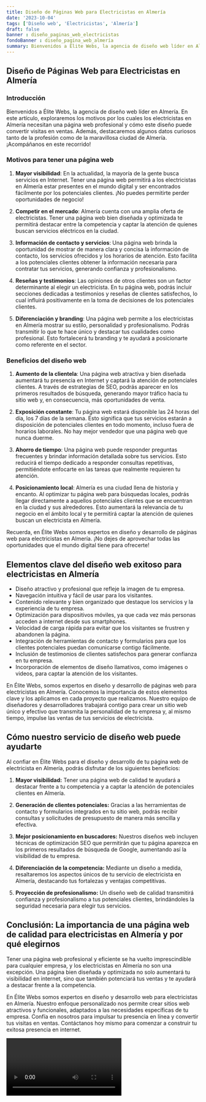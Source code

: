 ```yaml
---
title: Diseño de Páginas Web para Electricistas en Almería
date: '2023-10-04'
tags: ['Diseño web', 'Electricistas', 'Almería']
draft: false
banner : diseño_paginas_web_electricistas
fondoBanner : diseño_pagina_web_almería
summary: Bienvenidos a Élite Webs, la agencia de diseño web líder en Almería. En este artículo, exploraremos los motivos por los cuales los electricistas en Almería necesitan una página web profesional y cómo este diseño puede convertir visitas en ventas. Además, destacaremos algunos datos curiosos tanto de la profesión como de la maravillosa ciudad de Almería. ¡Acompáñanos en este recorrido!
---
```


## Diseño de Páginas Web para Electricistas en Almería

### Introducción

Bienvenidos a Élite Webs, la agencia de diseño web líder en Almería. En este artículo, exploraremos los motivos por los cuales los electricistas en Almería necesitan una página web profesional y cómo este diseño puede convertir visitas en ventas. Además, destacaremos algunos datos curiosos tanto de la profesión como de la maravillosa ciudad de Almería. ¡Acompáñanos en este recorrido!

### Motivos para tener una página web

1. **Mayor visibilidad**: En la actualidad, la mayoría de la gente busca servicios en Internet. Tener una página web permitirá a los electricistas en Almería estar presentes en el mundo digital y ser encontrados fácilmente por los potenciales clientes. ¡No puedes permitirte perder oportunidades de negocio!

2. **Competir en el mercado**: Almería cuenta con una amplia oferta de electricistas. Tener una página web bien diseñada y optimizada te permitirá destacar entre la competencia y captar la atención de quienes buscan servicios eléctricos en la ciudad.

3. **Información de contacto y servicios**: Una página web brinda la oportunidad de mostrar de manera clara y concisa la información de contacto, los servicios ofrecidos y los horarios de atención. Esto facilita a los potenciales clientes obtener la información necesaria para contratar tus servicios, generando confianza y profesionalismo.

4. **Reseñas y testimonios**: Las opiniones de otros clientes son un factor determinante al elegir un electricista. En tu página web, podrás incluir secciones dedicadas a testimonios y reseñas de clientes satisfechos, lo cual influirá positivamente en la toma de decisiones de los potenciales clientes.

5. **Diferenciación y branding**: Una página web permite a los electricistas en Almería mostrar su estilo, personalidad y profesionalismo. Podrás transmitir lo que te hace único y destacar tus cualidades como profesional. Esto fortalecerá tu branding y te ayudará a posicionarte como referente en el sector.

### Beneficios del diseño web

1. **Aumento de la clientela**: Una página web atractiva y bien diseñada aumentará tu presencia en Internet y captará la atención de potenciales clientes. A través de estrategias de SEO, podrás aparecer en los primeros resultados de búsqueda, generando mayor tráfico hacia tu sitio web y, en consecuencia, más oportunidades de venta.

2. **Exposición constante**: Tu página web estará disponible las 24 horas del día, los 7 días de la semana. Esto significa que tus servicios estarán a disposición de potenciales clientes en todo momento, incluso fuera de horarios laborales. No hay mejor vendedor que una página web que nunca duerme.

3. **Ahorro de tiempo**: Una página web puede responder preguntas frecuentes y brindar información detallada sobre tus servicios. Esto reducirá el tiempo dedicado a responder consultas repetitivas, permitiéndote enfocarte en las tareas que realmente requieren tu atención.

4. **Posicionamiento local**: Almería es una ciudad llena de historia y encanto. Al optimizar tu página web para búsquedas locales, podrás llegar directamente a aquellos potenciales clientes que se encuentran en la ciudad y sus alrededores. Esto aumentará la relevancia de tu negocio en el ámbito local y te permitirá captar la atención de quienes buscan un electricista en Almería.

Recuerda, en Élite Webs somos expertos en diseño y desarrollo de páginas web para electricistas en Almería. ¡No dejes de aprovechar todas las oportunidades que el mundo digital tiene para ofrecerte!

<GifSeo />

<Cta />

## Elementos clave del diseño web exitoso para electricistas en Almería

- Diseño atractivo y profesional que refleje la imagen de tu empresa.
- Navegación intuitiva y fácil de usar para los visitantes.
- Contenido relevante y bien organizado que destaque los servicios y la experiencia de tu empresa.
- Optimización para dispositivos móviles, ya que cada vez más personas acceden a internet desde sus smartphones.
- Velocidad de carga rápida para evitar que los visitantes se frustren y abandonen la página.
- Integración de herramientas de contacto y formularios para que los clientes potenciales puedan comunicarse contigo fácilmente.
- Inclusión de testimonios de clientes satisfechos para generar confianza en tu empresa.
- Incorporación de elementos de diseño llamativos, como imágenes o videos, para captar la atención de los visitantes.

En Élite Webs, somos expertos en diseño y desarrollo de páginas web para electricistas en Almería. Conocemos la importancia de estos elementos clave y los aplicamos en cada proyecto que realizamos. Nuestro equipo de diseñadores y desarrolladores trabajará contigo para crear un sitio web único y efectivo que transmita la personalidad de tu empresa y, al mismo tiempo, impulse las ventas de tus servicios de electricista.

## Cómo nuestro servicio de diseño web puede ayudarte

Al confiar en Élite Webs para el diseño y desarrollo de tu página web de electricista en Almería, podrás disfrutar de los siguientes beneficios:

1. **Mayor visibilidad:** Tener una página web de calidad te ayudará a destacar frente a tu competencia y a captar la atención de potenciales clientes en Almería.

2. **Generación de clientes potenciales:** Gracias a las herramientas de contacto y formularios integrados en tu sitio web, podrás recibir consultas y solicitudes de presupuesto de manera más sencilla y efectiva.

3. **Mejor posicionamiento en buscadores:** Nuestros diseños web incluyen técnicas de optimización SEO que permitirán que tu página aparezca en los primeros resultados de búsqueda de Google, aumentando así la visibilidad de tu empresa.

4. **Diferenciación de la competencia:** Mediante un diseño a medida, resaltaremos los aspectos únicos de tu servicio de electricista en Almería, destacando tus fortalezas y ventajas competitivas.

5. **Proyección de profesionalismo:** Un diseño web de calidad transmitirá confianza y profesionalismo a tus potenciales clientes, brindándoles la seguridad necesaria para elegir tus servicios.

## Conclusión: La importancia de una página web de calidad para electricistas en Almería y por qué elegirnos

Tener una página web profesional y eficiente se ha vuelto imprescindible para cualquier empresa, y los electricistas en Almería no son una excepción. Una página bien diseñada y optimizada no solo aumentará tu visibilidad en internet, sino que también potenciará tus ventas y te ayudará a destacar frente a la competencia.

En Élite Webs somos expertos en diseño y desarrollo web para electricistas en Almería. Nuestro enfoque personalizado nos permite crear sitios web atractivos y funcionales, adaptados a las necesidades específicas de tu empresa. Confía en nosotros para impulsar tu presencia en línea y convertir tus visitas en ventas. Contáctanos hoy mismo para comenzar a construir tu exitosa presencia en internet.

<Video />

<CtaBot job='Electricistas' city='Almería'/>

<Gmaps query='Almería+españa+maps' />
